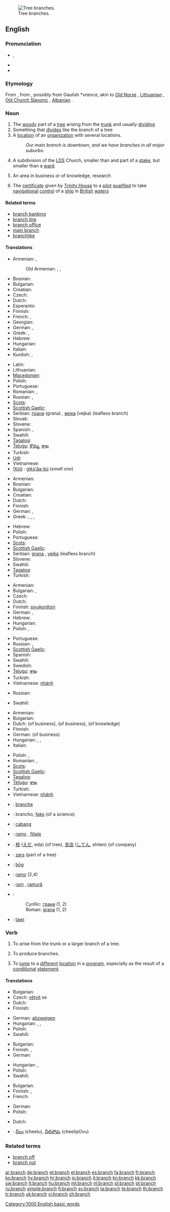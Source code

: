 {{wikipedia|branch (disambiguation)}}
[[Image:Acacia constricta branch.jpg|thumb|Tree branches.]]
==English==

===Pronunciation===
* {{a|UK|US}} {{IPA|/bɹæntʃ/}}, {{SAMPA|/br\{ntS/}}
* {{audio|en-us-branch.ogg|Audio (US)}}
* {{rhymes|æntʃ}}

===Etymology===
From {{etyl|fro}} {{term|branche|lang=fro}}, from {{etyl|VL.}} {{term|branca||paw|lang=la}}, possibly from Gaulish *''vranca'', akin to [[Old Norse]] {{term|vró||angle, corner|lang=non}}, [[Lithuanian]] {{term|rankà||hand}}, [[Old Church Slavonic]] {{term|rǫka||hand}}, [[Albanian]] {{term|rangë||yard work}}.

===Noun===
{{en-noun|es}}
{{wikipedia}}

# The [[woody]] part of a [[tree]] arising from the [[trunk]] and usually [[dividing]]
# Something that [[divide]]s like the branch of a tree
# A [[location]] of an [[organization]] with several locations.
#: ''Our main branch is downtown, and we have branches in all major suburbs.''
# {{context|Mormonism}} A subdivision of the [[LDS]] Church, smaller than and part of a [[stake]], but smaller than a [[ward]].
# An area in business or of knowledge, research
# {{nautical}} The [[certificate]] given by [[Trinity House]] to a [[pilot]] [[qualified]] to take [[navigational]] [[control]] of a [[ship]] in [[British]] [[water]]s

====Related terms====
* [[branch banking]]
* [[branch line]]
* [[branch office]]
* [[main branch]]
* [[branchlike]]

====Translations====
{{trans-top|woody part of a tree arising from the trunk and usually dividing}}
* Armenian: {{t-|hy|ճյուղ|tr=č̣yuġ}}, {{t-|hy|ոստ|tr=ost}}
*: Old Armenian: {{tø|xcl|ճիւղ|tr=čiwł|sc=Armn|xs=Old Armenian}}, {{tø|xcl|ոստ|tr=ost|sc=Armn|xs=Old Armenian}}, {{tø|xcl|կողր|tr=kołr|sc=Armn|xs=Old Armenian}}
* Bosnian: {{t-|bs|grana|f}}
* Bulgarian: {{t+|bg|клон|m}}
* Croatian: {{t-|hr|grana|f}}
* Czech: {{t-|cs|větev|f}}
* Dutch: {{t+|nl|tak}}
* Esperanto: {{t+|eo|branĉo|xs=Esperanto}}
* Finnish: {{t+|fi|oksa}}
* French: {{t+|fr|branche}}, {{t+|fr|rameau}}
* Georgian: {{t-|ka|შტო|tr=što|sc=Geor|xs=Georgian}}
* German: {{t+|de|Ast|m}}, {{t+|de|Zweig|m}}
* Greek: {{t+|el|κλαδί|n|tr=klaδí}},  {{t+|el|κλαρί|n|tr=klarí}}
* Hebrew: {{t-|he|ענף|m|tr=anaf}}
* Hungarian: {{t+|hu|ág}}
* Italian: {{t+|it|ramo}}
* Kurdish: {{ku-Arab|[[چرۆ]]}}, {{ku-Arab|[[لق]]}}
{{trans-mid}}
* Latin: {{t-|la|ramus|alt=rāmus}}
* Lithuanian: {{t+|lt|šaka|f|xs=Lithuanian}}
* [[Macedonian]]: {{t|mk|гранка|n|tr=grànka}}
* Polish: {{t+|pl|gałąź|f}}
* Portuguese: {{t+|pt|galho|m}}
* Romanian: {{t+|ro|ram|n}}, {{t+|ro|ramură|f}}
* Russian: {{t+|ru|ветвь|f}}, {{t+|ru|ветка|f}}
* [[Scots]]: {{t|sco|beuch}}
* [[Scottish Gaelic]]: {{t-|gd|meur|f|xs=Scottish Gaelic}}
* Serbian: [[грана]] (grana) {{f}}, [[вејка]] (vejka) {{f}} (leafless branch)
* Slovak: {{t-|sk|vetva|f}}
* Slovene: {{t+|sl|veja|f}}
* Spanish: {{t+|es|ramo|m}},  {{t+|es|rama|f}}
* Swahili: {{t+|sw|tanzu|xs=Swahili}}
* [[Tagalog]]: {{t-|tl|sanga|xs=Tagalog}}
* [[Telugu]]: [[కొమ్మ]], [[శాఖ]]
* Turkish: {{t+|tr|dal}}
* [[Udi]]: {{tø|udi|чӀугъ}}
* Vietnamese: {{t+|vi|nhánh|xs=Vietnamese}}
* [[!Xóõ]] : [[gǀkxʻāa-kú]] (''small one'')
{{trans-bottom}}

{{trans-top|something that divides like the branch of a tree}}
* Armenian: {{t-|hy|ճյուղ|tr=č̣yuġ}}
* Bosnian: {{t-|bs|grana|f}}
* Bulgarian: {{t|bg|разклонение|n}}
* Croatian: {{t-|hr|grana|f}}
* Dutch: {{t+|nl|tak}}
* Finnish: {{t-|fi|haara}}
* German: {{t+|de|Ästelung|m}}, {{t+|de|Zweigung|m}}
* Greek: {{t|el|διακλάδωση|f|tr=δiakláδosi}},  {{t+|el|κλάδος|m|tr=kláδos}},  {{t|el|υποδιαίρεση|f|tr=ipoδiéresi}},  {{t|el|παρακλάδι|n|tr=parakláδi}}
{{trans-mid}}
* Hebrew: {{t-|he|ענף|m|tr=anaf}}
* Polish: {{t|pl|rozgałęzienie|n}}
* Portuguese: {{t+|pt|ramo|m}}
* [[Scots]]: {{t|sco|brainch}}
* [[Scottish Gaelic]]: {{t-|gd|meur|f|xs=Scottish Gaelic}}
* Serbian: [[grana]] {{f}}, [[vejka]] {{f}} (leafless branch)
* Slovene: {{t+|sl|veja|f}}
* Swahili: {{t+|sw|tanzu|xs=Swahili}}
* [[Tagalog]]: {{t|tl|sangay|xs=Tagalog}}
* Turkish: {{t+|tr|dal}}
{{trans-bottom}}

{{trans-top|office of an organization with several locations}}
* Armenian: {{t-|hy|մասնաճյուղ|tr=masnač̣yuġ}}
* Bulgarian: {{t+|bg|клон|m}},  {{t+|bg|филиал|m}}
* Czech: {{t-|cs|pobočka|f}}
* Dutch: {{t+|nl|filiaal}}
* Finnish: [[sivukonttori]]
* German: {{t+|de|Zweigstelle|f}}, {{t+|de|Filiale|f}}
* Hebrew: {{t-|he|סניף|m|tr=snif}}
* Hungarian: {{t+|hu|fiók}}
* Polish: {{t+|pl|oddział}}, {{t+|pl|filia}}
{{trans-mid}}
* Portuguese: {{t+|pt|filial|f}}
* Russian: {{t+|ru|отделение|n}}, {{t+|ru|филиал|m}}
* [[Scottish Gaelic]]: {{t-|gd|meur|f|xs=Scottish Gaelic}}
* Spanish: {{t-|es|sucursal|f}}
* Swahili: {{t+|sw|tanzu|xs=Swahili}}
* Swedish: {{t-|sv|filial}}
* [[Telugu]]: [[శాఖ]]
* Turkish: {{t+|tr|şube}}
* Vietnamese: [[nhánh]]
{{trans-bottom}}

{{trans-top|subdivision of the LDS Church}}
* Russian: {{t+|ru|приход|m}}
{{trans-mid}}
* Swahili: {{t+|sw|tanzu|xs=Swahili}}
{{trans-bottom}}

{{trans-top|an area in business or of knowledge, research}}
* Armenian: {{t-|hy|ճյուղ|tr=č̣yuġ}}
* Bulgarian: {{t+|bg|област|f}}
* Dutch: {{t+|nl|branch}} (of business), {{t|nl|bedrijfstak}} (of business), {{t+|nl|vakgebied}} (of knowledge)
* Finnish: {{t+|fi|ala}}
* German: {{t+|de|Branche|f}} (of business)
* Hungarian: {{t-|hu|üzletág}}, {{t-|hu|szak}},  {{t+|hu|csoport}}
* Italian: {{t+|it|branca|f}}
{{trans-mid}}
* Polish: {{t+|pl|gałąź|f}}, {{t|pl|dział|m}}
* Romanian: {{t+|ro|ram|n}}, {{t+|ro|ramură|f}}
* [[Scots]]: {{t|sco|brainch}}
* [[Scottish Gaelic]]: {{t-|gd|meur|f|xs=Scottish Gaelic}}
* [[Tagalog]]: {{t|tl|sangay|xs=Tagalog}}
* [[Telugu]]: [[శాఖ]]
* Turkish: {{t+|tr|dal}}
* Vietnamese: [[nhánh]]
{{trans-bottom}}

{{trans-top|certificate given by Trinity House to a pilot qualified to take navigational control of a ship in British waters}}
{{trans-mid}}
{{trans-bottom}}

{{checktrans-top}}
* {{ttbc|French}}: [[branche]] {{f}}
* {{ttbc|Ido}}: brancho, [[fako]] (of a science)
* {{ttbc|Indonesian}}: [[cabang]]
* {{ttbc|Italian}}: [[ramo]] {{m}}, [[filiale]] {{f}}
* {{ttbc|Japanese}}: [[枝]] ([[えだ]], eda) (of tree), [[支店]] ([[してん]], shiten) (of company)
* {{ttbc|Latvian}}: [[zars]] {{m}} (part of a tree)
* {{ttbc|Old English}}: [[bog|bōg]] {{n}}
* {{ttbc|Portuguese}}: [[ramo]] {{m}} (2,4)
* {{ttbc|Romanian}}: [[ram]] {{n}}, [[ramură]] {{f}}
* {{ttbc|Serbian}}:
*: Cyrillic: [[грана#Serbian|грана]] {{f}} (1, 2)
*: Roman: [[grana#Serbian|grana]] {{f}} (1, 2)
* {{ttbc|Swahili}}: [[tawi]]
{{trans-bottom}}

===Verb===
{{en-verb|branch|es}}

# {{context|intransitive}} To arise from the trunk or a larger branch of a tree.
# {{context|intransitive}} To produce branches.
# {{context|intransitive|computing}} To [[jump]] to a [[different]] [[location]] in a [[program]], especially as the result of a [[conditional]] [[statement]].

====Translations====
{{trans-top|to arise from the trunk or a larger branch of a tree}}
* Bulgarian: {{t|bg|разклонявам се}}
* Czech: [[větvit]] se
* Dutch: {{t|nl|aftakken}}
* Finnish: {{t+|fi|haarautua}}
{{trans-mid}}
* German: [[abzweigen]]
* Hungarian: {{t+|hu|hajt}},  {{t|hu|sarjad}},  {{t|hu|sarjadzik}}
* Polish: {{t|pl|rozgałęziać się}}
* Swahili: {{t+|sw|tanzu|xs=Swahili}}
{{trans-bottom}}

{{trans-top|to produce branches}}
* Bulgarian: {{t|bg|пускам клони}}
* Finnish: {{t+|fi|haarautua}}, {{t-|fi|haaraantua}}
* German: {{t+|de|verzweigen}}
{{trans-mid}}
* Hungarian: {{t+|hu|alapít}},  {{t+|hu|létrehoz}}
* Polish: {{t|pl|rozgałęziać się}}
* Swahili: {{t+|sw|tanzu|xs=Swahili}}
{{trans-bottom}}

{{trans-top|to jump to a different location in a program, especially as the result of a conditional statement}}
* Bulgarian: {{t|bg|разклонявам се}}
* Finnish: {{t+|fi|haarautua}}, {{t-|fi|haaraantua}}
* French: {{t+|fr|brancher}}
{{trans-mid}}
* German: {{t+|de|springen}}
* Polish: {{t|pl|rozgałęziać się}}
{{trans-bottom}}

{{trans-top|to branch off}}
* Dutch: {{t+|nl|afbuigen}}
{{trans-mid}}
{{trans-bottom}}

{{checktrans-top}}
* {{ttbc|Telugu}}: [[చీలు]] (cheelu), [[చీలిపోవు]] (cheelipOvu)
{{checktrans-mid}}
{{checktrans-bottom}}

===Related terms===
* [[branch off]]
* [[branch out]]

[[Category:1000 English basic words]]

[[ar:branch]]
[[de:branch]]
[[et:branch]]
[[el:branch]]
[[es:branch]]
[[fa:branch]]
[[fr:branch]]
[[ko:branch]]
[[hy:branch]]
[[hr:branch]]
[[io:branch]]
[[it:branch]]
[[kn:branch]]
[[kk:branch]]
[[sw:branch]]
[[lt:branch]]
[[hu:branch]]
[[ml:branch]]
[[nl:branch]]
[[pl:branch]]
[[pt:branch]]
[[ru:branch]]
[[simple:branch]]
[[fi:branch]]
[[sv:branch]]
[[ta:branch]]
[[te:branch]]
[[th:branch]]
[[tr:branch]]
[[uk:branch]]
[[vi:branch]]
[[zh:branch]]